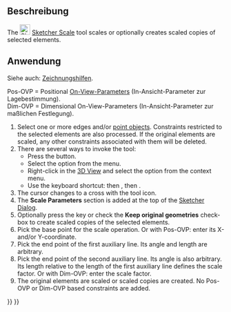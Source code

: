 <languages/>

<div lang="en" dir="ltr" class="mw-content-ltr">
{{Docnav
|[[Sketcher_Rotate|Rotate/Polar Transform]]
|[[Sketcher_Offset|Offset]]
|[[Sketcher_Workbench|Sketcher]]
|IconL=Sketcher_Rotate.svg
|IconR=Sketcher_Offset.svg
|IconC=Workbench_Sketcher.svg
}}
</div>

<div lang="en" dir="ltr" class="mw-content-ltr">
{{GuiCommand
|Name=Sketcher Scale
|MenuLocation=Sketch → Sketcher Tools → Scale
|Workbenches=[[Sketcher_Workbench|Sketcher]]
|Shortcut={{KEY|Z}} {{KEY|P}} {{KEY|S}}
|Version=1.0
|SeeAlso=
}}
</div>

<span id="Description"></span>
==Beschreibung==

<div lang="en" dir="ltr" class="mw-content-ltr">
The [[Image:Sketcher_Scale.svg|24px]] [[Sketcher_Scale|Sketcher Scale]] tool scales or optionally creates scaled copies of selected elements.
</div>

<span id="Usage"></span>
==Anwendung==

Siehe auch: [[Sketcher_Workbench/de#Zeichnungshilfen|Zeichnungshilfen]].

Pos-OVP = Positional [[Sketcher_Preferences/de#Allgemein|On-View-Parameters]] (In-Ansicht-Parameter zur Lagebestimmung).<br>
Dim-OVP = Dimensional On-View-Parameters (In-Ansicht-Parameter zur maßlichen Festlegung).

<div lang="en" dir="ltr" class="mw-content-ltr">
# Select one or more edges and/or [[Sketcher_CreatePoint|point objects]]. Constraints restricted to the selected elements are also processed. If the original elements are scaled, any other constraints associated with them will be deleted.
# There are several ways to invoke the tool:
#* Press the {{Button|[[Image:Sketcher_Scale.svg|16px]] [[Sketcher_Scale|Scale]]}} button.
#* Select the {{MenuCommand|Sketch → Sketcher Tools → [[Image:Sketcher_Scale.svg|16px]] Scale}} option from the menu.
#* Right-click in the [[3D_View|3D View]] and select the {{MenuCommand|[[Image:Sketcher_Scale.svg|16px]] Scale}} option from the context menu.
#* Use the keyboard shortcut: {{KEY|Z}} then {{KEY|P}}, then {{KEY|S}}.
# The cursor changes to a cross with the tool icon.
# The '''Scale Parameters''' section is added at the top of the [[Sketcher_Dialog|Sketcher Dialog]].
# Optionally press the {{KEY|U}} key or check the '''Keep original geometries''' checkbox to create scaled copies of the selected elements.
# Pick the base point for the scale operation. Or with Pos-OVP: enter its X- and/or Y-coordinate.
# Pick the end point of the first auxiliary line. Its angle and length are arbitrary.
# Pick the end point of the second auxiliary line. Its angle is also arbitrary. Its length relative to the length of the first auxiliary line defines the scale factor. Or with Dim-OVP: enter the scale factor.
# The original elements are scaled or scaled copies are created. No Pos-OVP or Dim-OVP based constraints are added.
</div>


<div lang="en" dir="ltr" class="mw-content-ltr">
{{Docnav
|[[Sketcher_Rotate|Rotate/Polar Transform]]
|[[Sketcher_Offset|Offset]]
|[[Sketcher_Workbench|Sketcher]]
|IconL=Sketcher_Rotate.svg
|IconR=Sketcher_Offset.svg
|IconC=Workbench_Sketcher.svg
}}
</div>

{{Sketcher_Tools_navi{{#translation:}}}}
{{Userdocnavi{{#translation:}}}}